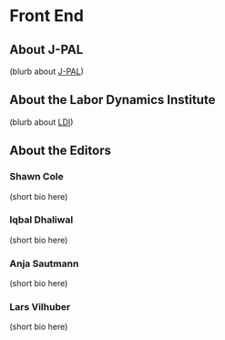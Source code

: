 # Front End

## About J-PAL

(blurb about [J-PAL](https://www.povertyactionlab.org/))

## About the Labor Dynamics Institute

(blurb about [LDI](https://www.ilr.cornell.edu/ldi))

## About the Editors

### Shawn Cole

(short bio here)

### Iqbal Dhaliwal

(short bio here)

### Anja Sautmann

(short bio here)

### Lars Vilhuber

(short bio here)